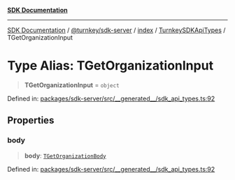 [**SDK Documentation**](../../../../../../README.mdx)

***

[SDK Documentation](../../../../../../packages.mdx) / [@turnkey/sdk-server](../../../../README.mdx) / [index](../../../README.mdx) / [TurnkeySDKApiTypes](../README.mdx) / TGetOrganizationInput

# Type Alias: TGetOrganizationInput

> **TGetOrganizationInput** = `object`

Defined in: [packages/sdk-server/src/\_\_generated\_\_/sdk\_api\_types.ts:92](https://github.com/tkhq/sdk/blob/3a88af7d1d927c6022706911d6af0f92f1440e00/packages/sdk-server/src/__generated__/sdk_api_types.ts#L92)

## Properties

### body

> **body**: [`TGetOrganizationBody`](TGetOrganizationBody.mdx)

Defined in: [packages/sdk-server/src/\_\_generated\_\_/sdk\_api\_types.ts:92](https://github.com/tkhq/sdk/blob/3a88af7d1d927c6022706911d6af0f92f1440e00/packages/sdk-server/src/__generated__/sdk_api_types.ts#L92)
